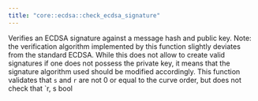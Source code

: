 ```yaml
---
title: "core::ecdsa::check_ecdsa_signature"
---
```


Verifies an ECDSA signature against a message hash and public key.
Note: the verification algorithm implemented by this function slightly deviates from the
standard ECDSA.
While this does not allow to create valid signatures if one does not possess the private key,
it means that the signature algorithm used should be modified accordingly.
This function validates that `s` and `r` are not 0 or equal to the curve order,
but does not check that `r, s  bool
```


